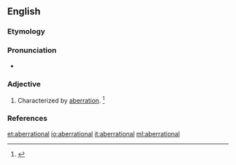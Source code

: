 ==English==

===Etymology===
{{suffix|aberration|al|lang=en}}

===Pronunciation===
* {{a|US}} {{IPA|/ˌæb.əˈɹeɪ.ʃən.l̩/|/ˌæb.əˈɹeɪ.ʃnl̩/|lang=en}}

===Adjective===
{{en-adj}}

# Characterized by [[aberration]]. {{defdate|Mid 19<sup>th</sup> century.}}<ref name=SOED>{{R:SOED5|page=4}}</ref>

===References===
<references/>

[[et:aberrational]]
[[io:aberrational]]
[[it:aberrational]]
[[ml:aberrational]]